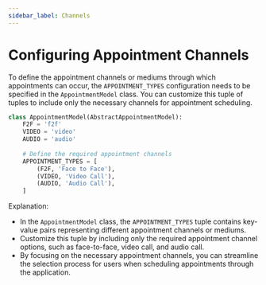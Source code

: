 ```yaml
---
sidebar_label: Channels
---
```


# Configuring Appointment Channels

To define the appointment channels or mediums through which appointments can occur, the `APPOINTMENT_TYPES` configuration needs to be specified in the `AppointmentModel` class. You can customize this tuple of tuples to include only the necessary channels for appointment scheduling.

```python
class AppointmentModel(AbstractAppointmentModel):
    F2F = 'f2f'
    VIDEO = 'video'
    AUDIO = 'audio'
    
    # Define the required appointment channels
    APPOINTMENT_TYPES = [
        (F2F, 'Face to Face'),
        (VIDEO, 'Video Call'),
        (AUDIO, 'Audio Call'),
    ]
```

Explanation:
- In the `AppointmentModel` class, the `APPOINTMENT_TYPES` tuple contains key-value pairs representing different appointment channels or mediums.
- Customize this tuple by including only the required appointment channel options, such as face-to-face, video call, and audio call.
- By focusing on the necessary appointment channels, you can streamline the selection process for users when scheduling appointments through the application.